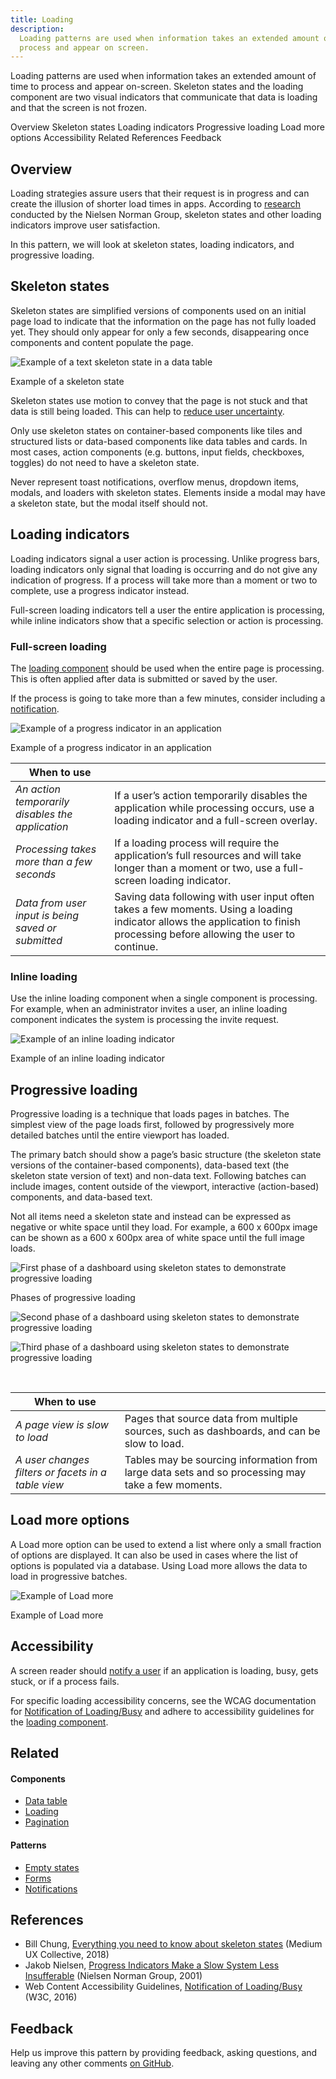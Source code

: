 ```yaml
---
title: Loading
description:
  Loading patterns are used when information takes an extended amount of time to
  process and appear on screen.
---
```


<PageDescription>

Loading patterns are used when information takes an extended amount of time to
process and appear on-screen. Skeleton states and the loading component are two
visual indicators that communicate that data is loading and that the screen is
not frozen.

</PageDescription>

<AnchorLinks>

<AnchorLink>Overview</AnchorLink>
<AnchorLink>Skeleton states</AnchorLink>
<AnchorLink>Loading indicators</AnchorLink>
<AnchorLink>Progressive loading</AnchorLink>
<AnchorLink>Load more options</AnchorLink>
<AnchorLink>Accessibility</AnchorLink>
<AnchorLink>Related</AnchorLink>
<AnchorLink>References</AnchorLink>
<AnchorLink>Feedback</AnchorLink>

</AnchorLinks>

## Overview

Loading strategies assure users that their request is in progress and can create
the illusion of shorter load times in apps. According to
[research](https://www.nngroup.com/articles/progress-indicators/) conducted by
the Nielsen Norman Group, skeleton states and other loading indicators improve
user satisfaction.

In this pattern, we will look at skeleton states, loading indicators, and
progressive loading.

## Skeleton states

Skeleton states are simplified versions of components used on an initial page
load to indicate that the information on the page has not fully loaded yet. They
should only appear for only a few seconds, disappearing once components and
content populate the page.

<Row>
<Column colLg={8}>

![Example of a text skeleton state in a data table](images/skeleton.png)

<Caption>Example of a skeleton state</Caption>

</Column>
</Row>

Skeleton states use motion to convey that the page is not stuck and that data is
still being loaded. This can help to
[reduce user uncertainty](https://www.nngroup.com/articles/progress-indicators/).

Only use skeleton states on container-based components like tiles and structured
lists or data-based components like data tables and cards. In most cases, action
components (e.g. buttons, input fields, checkboxes, toggles) do not need to have
a skeleton state.

Never represent toast notifications, overflow menus, dropdown items, modals, and
loaders with skeleton states. Elements inside a modal may have a skeleton state,
but the modal itself should not.

## Loading indicators

Loading indicators signal a user action is processing. Unlike progress bars,
loading indicators only signal that loading is occurring and do not give any
indication of progress. If a process will take more than a moment or two to
complete, use a progress indicator instead.

Full-screen loading indicators tell a user the entire application is processing,
while inline indicators show that a specific selection or action is processing.

### Full-screen loading

The [loading component](/components/loading/usage) should be used when the
entire page is processing. This is often applied after data is submitted or
saved by the user.

If the process is going to take more than a few minutes, consider including a
[notification](/patterns/notification-pattern).

<Row>
<Column colLg={8}>

![Example of a progress indicator in an application](/images/larger-loader.png)

<Caption>Example of a progress indicator in an application</Caption>

</Column>
</Row>

| When to use                                        |                                                                                                                                                                              |
| -------------------------------------------------- | ---------------------------------------------------------------------------------------------------------------------------------------------------------------------------- |
| _An action temporarily disables the application_   | If a user’s action temporarily disables the application while processing occurs, use a loading indicator and a full-screen overlay.                                          |
| _Processing takes more than a few seconds_         | If a loading process will require the application’s full resources and will take longer than a moment or two, use a full-screen loading indicator.                           |
| _Data from user input is being saved or submitted_ | Saving data following with user input often takes a few moments. Using a loading indicator allows the application to finish processing before allowing the user to continue. |

### Inline loading

Use the inline loading component when a single component is processing. For
example, when an administrator invites a user, an inline loading component
indicates the system is processing the invite request.

<Row>
<Column colLg={8}>

![Example of an inline loading indicator](/images/inline-loading-animated.gif)

<Caption>Example of an inline loading indicator</Caption>

</Column>
</Row>

## Progressive loading

Progressive loading is a technique that loads pages in batches. The simplest
view of the page loads first, followed by progressively more detailed batches
until the entire viewport has loaded.

The primary batch should show a page’s basic structure (the skeleton state
versions of the container-based components), data-based text (the skeleton state
version of text) and non-data text. Following batches can include images,
content outside of the viewport, interactive (action-based) components, and
data-based text.

Not all items need a skeleton state and instead can be expressed as negative or
white space until they load. For example, a 600 x 600px image can be shown as a
600 x 600px area of white space until the full image loads.

<Row>
<Column colLg={4}>

![First phase of a dashboard using skeleton states to demonstrate progressive loading](/images/prog-loading-1.png)

<Caption>Phases of progressive loading</Caption>

</Column>
<Column colLg={4}>

![Second phase of a dashboard using skeleton states to demonstrate progressive loading](/images/prog-loading-2.png)

</Column>
<Column colLg={4}>

![Third phase of a dashboard using skeleton states to demonstrate progressive loading](/images/prog-loading-3.png)

</Column>
</Row>

<br />

| When to use                                        |                                                                                                   |
| -------------------------------------------------- | ------------------------------------------------------------------------------------------------- |
| _A page view is slow to load_                      | Pages that source data from multiple sources, such as dashboards, and can be slow to load.        |
| _A user changes filters or facets in a table view_ | Tables may be sourcing information from large data sets and so processing may take a few moments. |

## Load more options

A Load more option can be used to extend a list where only a small fraction of
options are displayed. It can also be used in cases where the list of options is
populated via a database. Using Load more allows the data to load in progressive
batches.

<Row>
<Column colLg={8}>

![Example of Load more](/images/load-more.png)

<Caption>Example of Load more</Caption>

</Column>
</Row>

## Accessibility

A screen reader should
[notify a user](https://www.w3.org/WAI/GL/wiki/Notification_of_Loading/Busy) if
an application is loading, busy, gets stuck, or if a process fails.

For specific loading accessibility concerns, see the WCAG documentation for
[Notification of Loading/Busy](https://www.w3.org/WAI/GL/wiki/Notification_of_Loading/Busy)
and adhere to accessibility guidelines for the
[loading component](/components/loading/accessibility).

## Related

<Row>
<Column colSm={2} colMd={2} colLg={3}>

#### Components

- [Data table](/components/data-table/usage)
- [Loading](/components/loading/usage)
- [Pagination](/components/pagination/usage)

</Column>
<Column colSm={2} colMd={2} colLg={3}>

#### Patterns

- [Empty states](/patterns/empty-states-pattern)
- [Forms](/patterns/forms-pattern)
- [Notifications](/patterns/notification-pattern)

</Column>
</Row>

## References

- Bill Chung,
  [Everything you need to know about skeleton states](https://uxdesign.cc/what-you-should-know-about-skeleton-screens-a820c45a571a)
  (Medium UX Collective, 2018)
- Jakob Nielsen,
  [Progress Indicators Make a Slow System Less Insufferable](https://www.nngroup.com/articles/progress-indicators/)
  (Nielsen Norman Group, 2001)
- Web Content Accessibility Guidelines,
  [Notification of Loading/Busy](https://www.w3.org/WAI/GL/wiki/Notification_of_Loading/Busy)
  (W3C, 2016)

## Feedback

Help us improve this pattern by providing feedback, asking questions, and
leaving any other comments
[on GitHub](https://github.com/carbon-design-system/carbon-website/issues/new?assignees=&labels=feedback&template=feedback.md).
